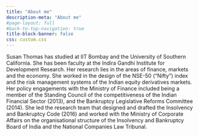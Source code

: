 ```yaml
---
title: "About me"
description-meta: "About me"
#page-layout: full
#back-to-top-navigation: true
title-block-banner: false
css: custom.css
---
```


Susan Thomas has studied at IIT Bombay and the University of Southern California. She has been faculty at the Indira Gandhi Institute for Development Research. Her research lies in the areas of finance, markets and the economy. She worked in the design of the NSE-50 ("Nifty") index and the risk management systems of the Indian equity derivatives markets. Her policy engagements with the Ministry of Finance included being a member of the Standing Council of the competitiveness of the Indian Financial Sector (2013), and the Bankruptcy Legislative Reforms Committee (2014). She led the research team that designed and drafted the Insolvency and Bankruptcy Code (2016) and worked with the Ministry of Corporate Affairs on the organisational structure of the Insolvency and Bankruptcy Board of India and the National Companies Law Tribunal.